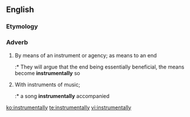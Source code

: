 ==English==

===Etymology===
{{suffix|instrumental|ly}}

===Adverb===
{{en-adv}}

# By means of an instrument or agency; as means to an end
#:* They will argue that the end being essentially beneficial, the means become '''instrumentally''' so 
# With instruments of music;
#:* a song '''instrumentally''' accompanied

[[ko:instrumentally]]
[[te:instrumentally]]
[[vi:instrumentally]]